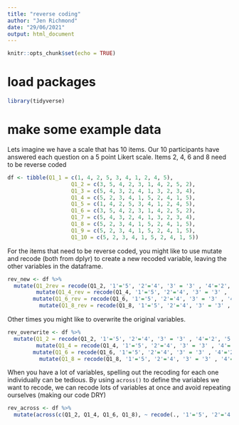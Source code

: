 ```yaml
---
title: "reverse coding"
author: "Jen Richmond"
date: "29/06/2021"
output: html_document
---
```


```r
knitr::opts_chunk$set(echo = TRUE)
```

# load packages

```r
library(tidyverse)
```

# make some example data

Lets imagine we have a scale that has 10 items. Our 10 participants have answered each question on a 5 point Likert scale. Items 2, 4, 6 and 8 need to be reverse coded
```r
df <- tibble(Q1_1 = c(1, 4, 2, 5, 3, 4, 1, 2, 4, 5), 
                    Q1_2 = c(3, 5, 4, 2, 3, 1, 4, 2, 5, 2), 
                    Q1_3 = c(5, 4, 3, 2, 4, 1, 3, 2, 3, 4),
                    Q1_4 = c(5, 2, 3, 4, 1, 5, 2, 4, 1, 5), 
                    Q1_5 = c(1, 4, 2, 5, 3, 4, 1, 2, 4, 5), 
                    Q1_6 = c(3, 5, 4, 2, 3, 1, 4, 2, 5, 2), 
                    Q1_7 = c(5, 4, 3, 2, 4, 1, 3, 2, 3, 4),
                    Q1_8 = c(5, 2, 3, 4, 1, 5, 2, 4, 1, 5), 
                    Q1_9 = c(5, 2, 3, 4, 1, 5, 2, 4, 1, 5), 
                    Q1_10 = c(5, 2, 3, 4, 1, 5, 2, 4, 1, 5))


```

For the items that need to be reverse coded, you might like to use mutate and recode (both from dplyr) to create a new recoded variable, leaving the other variables in the dataframe. 
```r
rev_new <- df %>%
  mutate(Q1_2rev = recode(Q1_2, '1'='5', '2'='4', '3' = '3' , '4'='2', '5'='1')) %>% 
         mutate(Q1_4_rev = recode(Q1_4, '1'='5', '2'='4', '3' = '3' , '4'='2', '5'='1')) %>%
        mutate(Q1_6_rev = recode(Q1_6, '1'='5', '2'='4', '3' = '3' , '4'='2', '5'='1')) %>%
          mutate(Q1_8_rev = recode(Q1_8, '1'='5', '2'='4', '3' = '3' , '4'='2', '5'='1'))
```
         
Other times you might like to overwrite the original variables.
```r
         
rev_overwrite <- df %>%
  mutate(Q1_2 = recode(Q1_2, '1'='5', '2'='4', '3' = '3' , '4'='2', '5'='1')) %>% 
         mutate(Q1_4 = recode(Q1_4, '1'='5', '2'='4', '3' = '3' , '4'='2', '5'='1')) %>%
        mutate(Q1_6 = recode(Q1_6, '1'='5', '2'='4', '3' = '3' , '4'='2', '5'='1')) %>%
          mutate(Q1_8 = recode(Q1_8, '1'='5', '2'='4', '3' = '3' , '4'='2', '5'='1'))

```         


When you have a lot of variables, spelling out the recoding for each one individually can be tedious. By using `across()` to define the variables we want to recode, we can recode lots of variables at once and avoid repeating ourselves (making our code DRY)

```r
rev_across <- df %>%
  mutate(across(c(Q1_2, Q1_4, Q1_6, Q1_8), ~ recode(., '1'='5', '2'='4', '3' = '3' , '4'='2', '5'='1')))

```


         
         